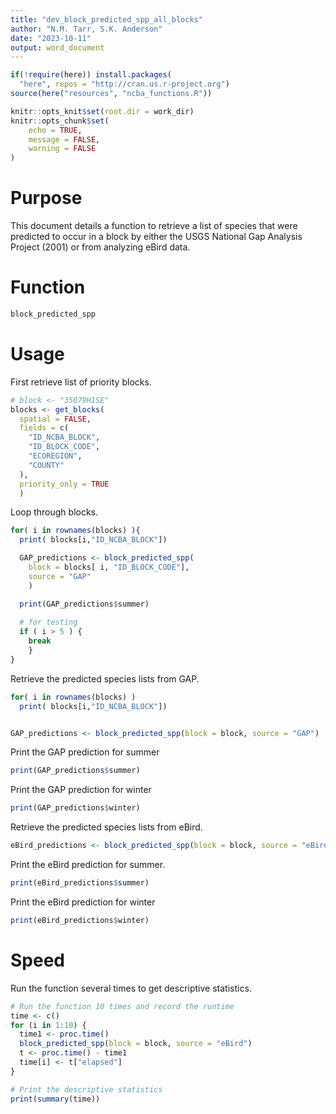 ```yaml
---
title: "dev_block_predicted_spp_all_blocks"
author: "N.M. Tarr, S.K. Anderson"
date: "2023-10-11"
output: word_document
---
```


```r
if(!require(here)) install.packages(
  "here", repos = "http://cran.us.r-project.org")
source(here("resources", "ncba_functions.R"))

knitr::opts_knit$set(root.dir = work_dir)
knitr::opts_chunk$set(
	echo = TRUE,
	message = FALSE,
	warning = FALSE
)
```


# Purpose
This document details a function to retrieve a list of species that were predicted to occur in a block by either the USGS National Gap Analysis Project (2001) or from analyzing eBird data.   

# Function
```r
block_predicted_spp
```

# Usage
First retrieve list of priority blocks.
```r
# block <- "35079H1SE"
blocks <- get_blocks(
  spatial = FALSE,
  fields = c(
    "ID_NCBA_BLOCK",
    "ID_BLOCK_CODE",
    "ECOREGION",
    "COUNTY"
  ),
  priority_only = TRUE
  )

```

Loop through blocks.
```r


for( i in rownames(blocks) ){
  print( blocks[i,"ID_NCBA_BLOCK"])

  GAP_predictions <- block_predicted_spp(
    block = blocks[ i, "ID_BLOCK_CODE"],
    source = "GAP"
    )

  print(GAP_predictions$summer)
  
  # for testing
  if ( i > 5 ) {
    break
    }
}
```

Retrieve the predicted species lists from GAP.
```r

for( i in rownames(blocks) )
  print( blocks[i,"ID_NCBA_BLOCK"])


GAP_predictions <- block_predicted_spp(block = block, source = "GAP")
```

Print the GAP prediction for summer
```r
print(GAP_predictions$summer)
```

Print the GAP prediction for winter
```r
print(GAP_predictions$winter)
```

Retrieve the predicted species lists from eBird.
```r
eBird_predictions <- block_predicted_spp(block = block, source = "eBird")
```

Print the eBird prediction for summer.
```r
print(eBird_predictions$summer)
```

Print the eBird prediction for winter
```r
print(eBird_predictions$winter)
```


# Speed
Run the function several times to get descriptive statistics.
```r
# Run the function 10 times and record the runtime
time <- c()
for (i in 1:10) {
  time1 <- proc.time()
  block_predicted_spp(block = block, source = "eBird")
  t <- proc.time() - time1
  time[i] <- t["elapsed"]
}

# Print the descriptive statistics
print(summary(time))
```